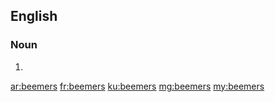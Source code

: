 ==English==

===Noun===
{{head|en|plural}}

# {{plural of|beemer|lang=en|nocat=1}}

[[ar:beemers]]
[[fr:beemers]]
[[ku:beemers]]
[[mg:beemers]]
[[my:beemers]]